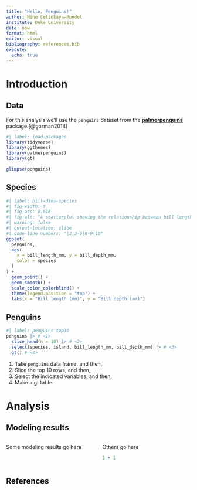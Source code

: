 ```yaml
---
title: "Hello, Penguins!"
author: Mine Çetinkaya-Rundel
institute: Duke University
date: now
format: html
editor: visual
bibliography: references.bib
execute:
  echo: true
---
```


# Introduction

## Data

For this analysis we'll use the `penguins` dataset from the [**palmerpenguins**](https://allisonhorst.github.io/palmerpenguins/) package.[@gorman2014]

```r
#| label: load-packages
library(tidyverse)
library(ggthemes)
library(palmerpenguins)
library(gt)
```

```r
glimpse(penguins)
```

## Species

```r
#| label: bill-dims-species
#| fig-width: 8
#| fig-asp: 0.618
#| fig-alt: "A scatterplot showing the relationship between bill length and depth of penguins, with points colored by species as well as smooth lines representing the relationship. The relationship is positive and relatively strong for each of the three species: Adelie, Chinstrap, and Gentoo."
#| warning: false
#| output-location: slide
#| code-line-numbers: "|2|3-6|8-9|10"
ggplot(
  penguins,
  aes(
    x = bill_length_mm, y = bill_depth_mm,
    color = species
  )
) +
  geom_point() +
  geom_smooth() +
  scale_color_colorblind() +
  theme(legend.position = "top") +
  labs(x = "Bill length (mm)", y = "Bill depth (mm)")
```

## Penguins

```r
#| label: penguins-top10
penguins |> # <1>
  slice_head(n = 10) |> # <2>
  select(species, island, bill_length_mm, bill_depth_mm) |> # <3>
  gt() # <4>
```

1.  Take `penguins` data frame, and then,
2.  Slice the top 10 rows, and then,
3.  Select the indicated variables, and then,
4.  Make a gt table.

# Analysis

## Modeling results

::: columns
::: {.column width="50%"}
Some modeling results go here
:::

::: {.column width="50%"}
Others go here

```r
1 + 1
```
:::
:::

## References
